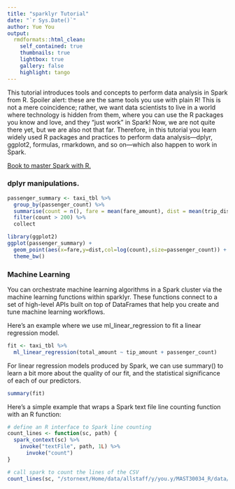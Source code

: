 ```yaml
---
title: "sparklyr Tutorial"
date: "`r Sys.Date()`"
author: Yue You
output:
  rmdformats::html_clean:
    self_contained: true
    thumbnails: true
    lightbox: true
    gallery: false
    highlight: tango
---
```


This tutorial introduces tools and concepts to perform data analysis in Spark from R. Spoiler alert: these are the same tools you use with plain R! This is not a mere coincidence; rather, we want data scientists to live in a world where technology is hidden from them, where you can use the R packages you know and love, and they “just work” in Spark! Now, we are not quite there yet, but we are also not that far. Therefore, in this tutorial you learn widely used R packages and practices to perform data analysis—dplyr, ggplot2, formulas, rmarkdown, and so on—which also happen to work in Spark.

[Book to master Spark with R.](https://therinspark.com/starting.html#overview) 

### dplyr manipulations.

```r
passenger_summary <- taxi_tbl %>%
  group_by(passenger_count) %>% 
  summarise(count = n(), fare = mean(fare_amount), dist = mean(trip_distance)) %>% 
  filter(count > 200) %>% 
  collect
```

```r
library(ggplot2)
ggplot(passenger_summary) +
  geom_point(aes(x=fare,y=dist,col=log(count),size=passenger_count)) +
  theme_bw()
```

### Machine Learning

You can orchestrate machine learning algorithms in a Spark cluster via the machine learning functions within sparklyr. These functions connect to a set of high-level APIs built on top of DataFrames that help you create and tune machine learning workflows.

Here’s an example where we use ml_linear_regression to fit a linear regression model.


```r
fit <- taxi_tbl %>%
  ml_linear_regression(total_amount ~ tip_amount + passenger_count)
```

For linear regression models produced by Spark, we can use summary() to learn a bit more about the quality of our fit, and the statistical significance of each of our predictors.

```r
summary(fit)
```

Here’s a simple example that wraps a Spark text file line counting function with an R function:

```r
# define an R interface to Spark line counting
count_lines <- function(sc, path) {
  spark_context(sc) %>%
    invoke("textFile", path, 1L) %>%
      invoke("count")
}

# call spark to count the lines of the CSV
count_lines(sc, "/stornext/Home/data/allstaff/y/you.y/MAST30034_R/data/sample.csv")
```


